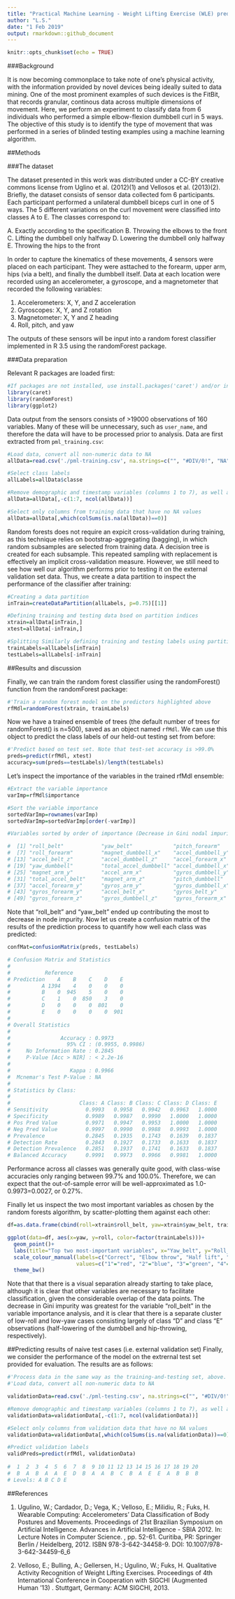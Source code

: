 ---
title: "Practical Machine Learning - Weight Lifting Exercise (WLE) prediction"
author: "L.S."
date: "1 Feb 2019"
output: rmarkdown::github_document
---

```{r setup, include=FALSE}
knitr::opts_chunk$set(echo = TRUE)
```

###Background

It is now becoming commonplace to take note of one's physical activity, with the information provided by novel devices being ideally suited to data mining. One of the most prominent examples of such devices is the FitBit, that records granular, continous data across multiple dimensions of movement. Here, we perform an experiment to classify data from 6 individuals who performed a simple elbow-flexion dumbbell curl in 5 ways. The objective of this study is to identify the type of movement that was performed in a series of blinded testing examples using a machine learning algorithm.

##Methods

###The dataset

The dataset presented in this work was distributed under a CC-BY creative commons license from Uglino et al. (2012)(1) and Vellosos et al. (2013)(2). Briefly, the dataset consists of sensor data collected fom 6 participants. Each participant performed a unilateral dumbbell biceps curl in one of 5 ways. The 5 different variations on the curl movement were classified into classes A to E. The classes correspond to:

A. Exactly according to the specification
B. Throwing the elbows to the front
C. Lifting the dumbbell only halfway
D. Lowering the dumbbell only halfway
E. Throwing the hips to the front

In order to capture the kinematics of these movements, 4 sensors were placed on each participant. They were asttached to the forearm, upper arm, hips (via a belt), and finally the dumbbell itself. Data at each location were recorded using an accelerometer, a gyroscope, and a magnetometer that recorded the following variables:

1. Accelerometers: X, Y, and Z acceleration
2. Gyroscopes: X, Y, and Z rotation
3. Magnetometer: X, Y and Z heading
4. Roll, pitch, and yaw

The outputs of these sensors will be input into a random forest classifier implemented in R 3.5 using the randomForest package.

###Data preparation

Relevant R packages are loaded first:

```{r message=FALSE, warning=FALSE}
#If packages are not installed, use install.packages('caret') and/or install.packages('randomForest') and/or install.packages('ggplot2')
library(caret)
library(randomForest)
library(ggplot2)
```

Data output from the sensors consists of >19000 observations of 160 variables. Many of these will be unnecessary, such as `user_name`, and therefore the data will have to be processed prior to analysis. Data are first extracted from `pml_training.csv`:

```{r}
#Load data, convert all non-numeric data to NA
allData=read.csv('./pml-training.csv', na.strings=c("", "#DIV/0!", "NA")) 

#Select class labels
allLabels=allData$classe

#Remove demographic and timestamp variables (columns 1 to 7), as well as class labels (the last column)
allData=allData[,-c(1:7, ncol(allData))]

#Select only columns from training data that have no NA values
allData=allData[,which(colSums(is.na(allData))==0)] 
```

Random forests does not require an expicit cross-validation during training, as this technique relies on bootstrap-aggregating (bagging), in which random subsamples are selected from training data. A decision tree is created for each subsample. This repeated sampling with replacement is effectively an implicit cross-validation measure. However, we still need to see how well our algorithm performs prior to testing it on the external validation set data. Thus, we create a data partition to inspect the performance of the classifier after training:

```{r}
#Creating a data partition
inTrain=createDataPartition(allLabels, p=0.75)[[1]]

#Defining training and testing data bsed on partition indices
xtrain=allData[inTrain,]
xtest=allData[-inTrain,]

#Splitting Similarly defining training and testing labels using partition indices
trainLabels=allLabels[inTrain]
testLabels=allLabels[-inTrain]
```

##Results and discussion

Finally, we can train the random forest classifier using the randomForest() function from the randomForest package:

```{r}
#'Train a random forest model on the predictors highlighted above
rfMdl=randomForest(xtrain, trainLabels)
```

Now we have a trained ensemble of trees (the default number of trees for randomForest() is n=500), saved as an object named `rfMdl`. We can use this object to predict the class labels of our held-out testing set from before:

```{r}
#'Predict based on test set. Note that test-set accuracy is >99.0%
preds=predict(rfMdl, xtest)
accuracy=sum(preds==testLabels)/length(testLabels)

```

Let's inspect the importance of the variables in the trained rfMdl ensemble:

```{r}
#Extract the variable importance
varImp=rfMdl$importance

#Sort the variable importance
sortedVarImp=rownames(varImp)
sortedVarImp=sortedVarImp[order(-varImp)]

#Variables sorted by order of importance (Decrease in Gini nodal impurity)

#  [1] "roll_belt"            "yaw_belt"             "pitch_forearm"        "magnet_dumbbell_z"    "pitch_belt"           "magnet_dumbbell_y"   
#  [7] "roll_forearm"         "magnet_dumbbell_x"    "accel_dumbbell_y"     "magnet_belt_y"        "roll_dumbbell"        "magnet_belt_z"       
# [13] "accel_belt_z"         "accel_dumbbell_z"     "accel_forearm_x"      "gyros_belt_z"         "roll_arm"             "magnet_forearm_z"    
# [19] "yaw_dumbbell"         "total_accel_dumbbell" "accel_dumbbell_x"     "magnet_arm_x"         "accel_forearm_z"      "magnet_belt_x"       
# [25] "magnet_arm_y"         "accel_arm_x"          "gyros_dumbbell_y"     "yaw_arm"              "magnet_forearm_x"     "magnet_forearm_y"    
# [31] "total_accel_belt"     "magnet_arm_z"         "pitch_dumbbell"       "yaw_forearm"          "pitch_arm"            "accel_arm_y"         
# [37] "accel_forearm_y"      "gyros_arm_y"          "gyros_dumbbell_x"     "gyros_arm_x"          "accel_arm_z"          "accel_belt_y"        
# [43] "gyros_forearm_y"      "accel_belt_x"         "gyros_belt_y"         "total_accel_forearm"  "gyros_belt_x"         "total_accel_arm"     
# [49] "gyros_forearm_z"      "gyros_dumbbell_z"     "gyros_forearm_x"      "gyros_arm_z"   

```

Note that "roll_belt" and "yaw_belt" ended up contributing the most to decrease in node impurity. Now let us create a confusion matrix of the results of the prediction process to quantify how well each class was predicted:
```{r}
confMat=confusionMatrix(preds, testLabels)

# Confusion Matrix and Statistics
# 
#           Reference
# Prediction    A    B    C    D    E
#          A 1394    4    0    0    0
#          B    0  945    5    0    0
#          C    1    0  850    3    0
#          D    0    0    0  801    0
#          E    0    0    0    0  901
# 
# Overall Statistics
#                                           
#                Accuracy : 0.9973          
#                  95% CI : (0.9955, 0.9986)
#     No Information Rate : 0.2845          
#     P-Value [Acc > NIR] : < 2.2e-16       
#                                           
#                   Kappa : 0.9966          
#  Mcnemar's Test P-Value : NA              
# 
# Statistics by Class:
# 
#                      Class: A Class: B Class: C Class: D Class: E
# Sensitivity            0.9993   0.9958   0.9942   0.9963   1.0000
# Specificity            0.9989   0.9987   0.9990   1.0000   1.0000
# Pos Pred Value         0.9971   0.9947   0.9953   1.0000   1.0000
# Neg Pred Value         0.9997   0.9990   0.9988   0.9993   1.0000
# Prevalence             0.2845   0.1935   0.1743   0.1639   0.1837
# Detection Rate         0.2843   0.1927   0.1733   0.1633   0.1837
# Detection Prevalence   0.2851   0.1937   0.1741   0.1633   0.1837
# Balanced Accuracy      0.9991   0.9973   0.9966   0.9981   1.0000
```

Performance across all classes was generally quite good, with class-wise accuracies only ranging between 99.7% and 100.0%. Therefore, we can expect that the out-of-sample error will be well-approximated as 1.0-0.9973=0.0027, or 0.27%.

Finally let us inspect the two most important variables as chosen by the random forests algorithm, by scatter-plotting them against each other:
```{r}

df=as.data.frame(cbind(roll=xtrain$roll_belt, yaw=xtrain$yaw_belt, trainLabels))

ggplot(data=df, aes(x=yaw, y=roll, color=factor(trainLabels)))+
  geom_point()+
  labs(title="Top two most-important variables", x="Yaw_belt", y="Roll_belt", color="Movement type")+
  scale_colour_manual(labels=c("Correct", "Elbow throw", "Half lift", "Half lower", "Hip throw"),  
                      values=c("1"="red", "2"="blue", "3"="green", "4"="orange", "5"="purple"))+
  theme_bw()
```

Note that that there is a visual separation already starting to take place, although it is clear that other variables are necessary to facilitate classification, given the considerable overlap of the data points. The decrease in Gini impurity was greatest for the variable "roll_belt" in the variable importance analysis, and it is clear that there is a separate cluster of low-roll and low-yaw cases consisting largely of class "D" and class "E" observations (half-lowering of the dumbbell and hip-throwing, respectively).

##Predicting results of naive test cases (i.e. external validation set)
Finally, we consider the performance of the model on the extrernal test set provided for evaluation. The results are as follows:

```{r}
#'Process data in the same way as the training-and-testing set, above. 
#'Load data, convert all non-numeric data to NA

validationData=read.csv('./pml-testing.csv', na.strings=c("", "#DIV/0!", "NA")) 

#Remove demographic and timestamp variables (columns 1 to 7), as well as the "problem_id" (the last column)
validationData=validationData[,-c(1:7, ncol(validationData))]

#Select only columns from validation data that have no NA values
validationData=validationData[,which(colSums(is.na(validationData))==0)] 

#Predict validation labels
validPreds=predict(rfMdl, validationData)
 
#  1  2  3  4  5  6  7  8  9 10 11 12 13 14 15 16 17 18 19 20 
#  B  A  B  A  A  E  D  B  A  A  B  C  B  A  E  E  A  B  B  B 
# Levels: A B C D E

```

##References

(1) Ugulino, W.; Cardador, D.; Vega, K.; Velloso, E.; Milidiu, R.; Fuks, H. Wearable Computing: Accelerometers' Data Classification of Body Postures and Movements. Proceedings of 21st Brazilian Symposium on Artificial Intelligence. Advances in Artificial Intelligence - SBIA 2012. In: Lecture Notes in Computer Science. , pp. 52-61. Curitiba, PR: Springer Berlin / Heidelberg, 2012. ISBN 978-3-642-34458-9. DOI: 10.1007/978-3-642-34459-6_6

(2) Velloso, E.; Bulling, A.; Gellersen, H.; Ugulino, W.; Fuks, H. Qualitative Activity Recognition of Weight Lifting Exercises. Proceedings of 4th International Conference in Cooperation with SIGCHI (Augmented Human '13) . Stuttgart, Germany: ACM SIGCHI, 2013.
